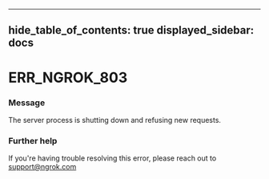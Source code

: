 

---
hide_table_of_contents: true
displayed_sidebar: docs
---


# ERR_NGROK_803

### Message
The server process is shutting down and refusing new requests.

<ErrorDetails error="err_ngrok_803" />



### Further help
If you're having trouble resolving this error, please reach out to [support@ngrok.com](mailto:support@ngrok.com?subject=Help%20with%20ERR_NGROK_803)

